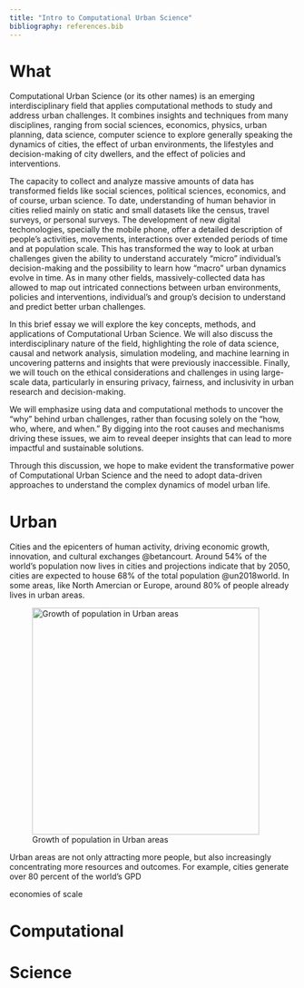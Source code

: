 ```yaml
---
title: "Intro to Computational Urban Science"
bibliography: references.bib
---
```


# What

Computational Urban Science (or its other names) is an emerging interdisciplinary field that applies computational methods to study and address urban challenges. It combines insights and techniques from many disciplines, ranging from social sciences, economics, physics, urban planning, data science, computer science to explore generally speaking the dynamics of cities, the effect of urban environments, the lifestyles and decision-making of city dwellers, and the effect of policies and interventions.

The capacity to collect and analyze massive amounts of data has transformed fields like social sciences, political sciences, economics, and of course, urban science. To date, understanding of human behavior in cities relied mainly on static and small datasets like the census, travel surveys, or personal surveys. The development of new digital techonologies, specially the mobile phone, offer a detailed description of people's activities, movements, interactions over extended periods of time and at population scale. This has transformed the way to look at urban challenges given the ability to understand accurately "micro" individual's decision-making and the possibility to learn how "macro" urban dynamics evolve in time. As in many other fields, massively-collected data has allowed to map out intricated connections between urban environments, policies and interventions, individual's and group's decision to understand and predict better urban challenges.

In this brief essay we will explore the key concepts, methods, and applications of Computational Urban Science. We will also discuss the interdisciplinary nature of the field, highlighting the role of data science, causal and network analysis, simulation modeling, and machine learning in uncovering patterns and insights that were previously inaccessible. Finally, we will touch on the ethical considerations and challenges in using large-scale data, particularly in ensuring privacy, fairness, and inclusivity in urban research and decision-making.

We will emphasize using data and computational methods to uncover the "why" behind urban challenges, rather than focusing solely on the "how, who, where, and when." By digging into the root causes and mechanisms driving these issues, we aim to reveal deeper insights that can lead to more impactful and sustainable solutions.

Through this discussion, we hope to make evident the transformative power of Computational Urban Science and the need to adopt data-driven approaches to understand the complex dynamics of model urban life.

# Urban

Cities and the epicenters of human activity, driving economic growth, innovation, and cultural exchanges @betancourt. Around 54% of the world's population now lives in cities and projections indicate that by 2050, cities are expected to house 68% of the total population @un2018world. In some areas, like North Amercian or Europe, around 80% of people already lives in urban areas.

![Growth of population in Urban areas](images/urbanization_chart.jpg){fig-align="left" width="400"}

Urban areas are not only attracting more people, but also increasingly concentrating more resources and outcomes. For example, cities generate over 80 percent of the world's GPD

economies of scale



# Computational

# Science
